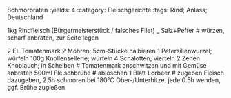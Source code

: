 Schmorbraten
:yields: 4
:category: Fleischgerichte
:tags: Rind; Anlass; Deutschland


1kg Rindfleisch (Bürgermeisterstück / falsches Filet)
_ Salz+Peffer
# würzen, scharf anbraten, zur Seite legen

2 EL Tomatenmark
2 Möhren; 5cm-Stücke halbieren
1 Petersilienwurzel; würfeln
100g  Knollensellerie; würfeln
4 Schalotten; vierteln
2 Zehen Knoblauch; in Scheiben
# Tomatenmark anschwitzen und mit Gemüse anbraten
500ml Fleischbrühe
# ablöschen
1 Blatt Lorbeer
# zugeben
  Fleisch dazugeben, 2.5h schmoren bei 180°C Ober-/Unterhitze, jede 0.5h wenden, ggf. Brühe zugießen

